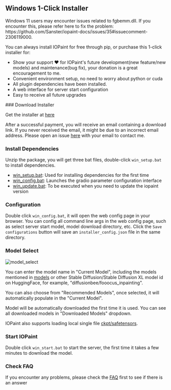 
## Windows 1-Click Installer

<Callout type="warning" emoji="⚠️">
    Windows 11 users may encounter issues related to fgbemm.dll. If you encounter this, please refer here to fix the problem: https://github.com/Sanster/iopaint-docs/issues/35#issuecomment-2306119000.
</Callout>

You can always install IOPaint for free through pip, or purchase this 1-click installer for:

- Show your support ❤️ for IOPaint's future development(new feature/new models) and maintenance(bug fix), your donation is a great encouragement to me.
- Convenient environment setup, no need to worry about python or cuda
- All plugin dependencies have been installed.
- A web interface for server start configuration
- Easy to receive all future upgrades

<Steps>
### Download Installer

Get the installer at [here](https://panicbyte.lemonsqueezy.com/checkout/buy/8bb260b9-b650-4748-8dd8-b27f6fa0aa0e)

After a successful payment, you will receive an email containing a download link. 
If you never received the email, it might be due to an incorrect email address. Please open an issue [here](https://github.com/Sanster/iopaint-docs/issues) with your email to contact me.

### Install Dependencies

Unzip the package, you will get three bat files, double-click `win_setup.bat` to install dependencies.

- [win_setup.bat](https://github.com/Sanster/IOPaint/blob/main/scripts/user_scripts/win_setup.bat): Used for installing dependencies for the first time
- [win_config.bat](https://github.com/Sanster/IOPaint/blob/main/scripts/user_scripts/win_config.bat): Launches the gradio parameter configuration interface
- [win_update.bat](https://github.com/Sanster/IOPaint/blob/main/scripts/user_scripts/win_update.bat): To be executed when you need to update the iopaint version

### Configuration

Double click `win_config.bat`, it will open the web config page in your browser. 
You can config all command line args in the web config page, such as select server start model, model download directory, etc. 
Click the `Save configurations` button will save an `installer_config.json` file in the same directory.

### Model Select

![model_select](../../public/model_select.png)

You can enter the model name in "Current Model", including the models mentioned in [models](https://www.iopaint.com/models) 
or other Stable Diffusion/Stable Diffusion XL model id on HuggingFace, for example, "diffusionbee/fooocus_inpainting".

You can also choose from "Recommended Models", once selected, it will automatically populate in the "Current Model".

Model will be automatically downloaded the first time it is used. You can see all downloaded models in "Downloaded Models" dropdown.

IOPaint also supports loading local single file [ckpt/safetensors](https://www.iopaint.com/models#load-ckptsafetensors).

### Start IOPaint

Double click `win_start.bat` to start the server, the first time it takes a few minutes to download the model.

### Check FAQ

If you encounter any problems, please check the [FAQ](../frequently_asked_questions) first to see if there is an answer

</Steps>

